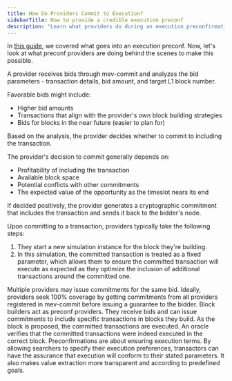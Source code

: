 ```yaml
---
title: How Do Providers Commit to Execution?
sidebarTitle: How to provide a credible execution preconf
description: "Learn what providers do during an execution preconfirmation."
---
```


In [this guide](/knowledge-base/what-happens-during-an-execution-preconf), we covered what goes into an execution preconf. Now, let's look at what preconf providers are doing behind the scenes to make this possible.

<Steps>
<Step title="Bid Analysis">

A provider receives bids through mev-commit and analyzes the bid parameters - transaction details, bid amount, and target L1 block number.

Favorable bids might include:
- Higher bid amounts
- Transactions that align with the provider's own block building strategies
- Bids for blocks in the near future (easier to plan for)
</Step>
<Step title="Commitment">
Based on the analysis, the provider decides whether to commit to including the transaction.

The provider's decision to commit generally depends on:
- Profitability of including the transaction
- Available block space
- Potential conflicts with other commitments
- The expected value of the opportunity as the timeslot nears its end

If decided positively, the provider generates a cryptographic commitment that includes the transaction and sends it back to the bidder's node.

Upon committing to a transaction, providers typically take the following steps:
1. They start a new simulation instance for the block they're building.
2. In this simulation, the committed transaction is treated as a fixed parameter, which allows them to ensure the committed transaction will execute as expected as they optimize the inclusion of additional transactions around the committed one.
</Step>
<Step title="Commitment Aggregation">
Multiple providers may issue commitments for the same bid. Ideally, providers seek 100% coverage by getting commitments from all providers registered in mev-commit before issuing a guarantee to the bidder.
</Step>
<Step title="Block Building">
Block builders act as preconf providers. They receive bids and can issue commitments to include specific transactions in blocks they build.
</Step>
<Step title="Execution and Verification">
As the block is proposed, the committed transactions are executed.
An oracle verifies that the committed transactions were indeed executed in the correct block.
</Step>
</Steps>
Preconfirmations are about ensuring execution terms. By allowing searchers to specify their execution preferences, transactors can have the assurance that execution will conform to their stated parameters. It also makes value extraction more transparent and according to predefined goals.
